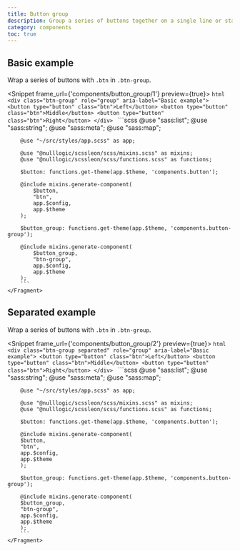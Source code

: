 ```yaml
---
title: Button group
description: Group a series of buttons together on a single line or stack them in a vertical column.
category: components
toc: true
---
```


## Basic example

Wrap a series of buttons with `.btn` in `.btn-group`.

<Snippet frame_url={'components/button_group/1'} preview={true}>
    <Fragment slot="html">
        ```html
        <div class="btn-group" role="group" aria-label="Basic example">
            <button type="button" class="btn">Left</button>
            <button type="button" class="btn">Middle</button>
            <button type="button" class="btn">Right</button>
        </div>
        ```
    </Fragment>
    <Fragment slot="scss">
        ```scss
        @use "sass:list";
        @use "sass:string";
        @use "sass:meta";
        @use "sass:map";

        @use "~/src/styles/app.scss" as app;

        @use "@nulllogic/scssleon/scss/mixins.scss" as mixins;
        @use "@nulllogic/scssleon/scss/functions.scss" as functions;

        $button: functions.get-theme(app.$theme, 'components.button');

        @include mixins.generate-component(
            $button,
            "btn",
            app.$config,
            app.$theme
        );

        $button_group: functions.get-theme(app.$theme, 'components.button-group');

        @include mixins.generate-component(
            $button_group,
            "btn-group",
            app.$config,
            app.$theme
        );
        ```
    </Fragment>
</Snippet>

## Separated example

Wrap a series of buttons with `.btn` in `.btn-group`.

<Snippet frame_url={'components/button_group/2'} preview={true}>
    <Fragment slot="html">
        ```html
        <div class="btn-group separated" role="group" aria-label="Basic example">
            <button type="button" class="btn">Left</button>
            <button type="button" class="btn">Middle</button>
            <button type="button" class="btn">Right</button>
        </div>
        ```
    </Fragment>
    <Fragment slot="scss">
        ```scss
        @use "sass:list";
        @use "sass:string";
        @use "sass:meta";
        @use "sass:map";

        @use "~/src/styles/app.scss" as app;

        @use "@nulllogic/scssleon/scss/mixins.scss" as mixins;
        @use "@nulllogic/scssleon/scss/functions.scss" as functions;

        $button: functions.get-theme(app.$theme, 'components.button');

        @include mixins.generate-component(
        $button,
        "btn",
        app.$config,
        app.$theme
        );

        $button_group: functions.get-theme(app.$theme, 'components.button-group');

        @include mixins.generate-component(
        $button_group,
        "btn-group",
        app.$config,
        app.$theme
        );
        ```
    </Fragment>
</Snippet>
